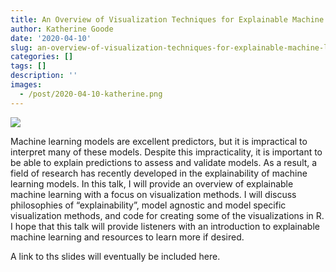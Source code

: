 ```yaml
---
title: An Overview of Visualization Techniques for Explainable Machine Learning
author: Katherine Goode
date: '2020-04-10'
slug: an-overview-of-visualization-techniques-for-explainable-machine-learning
categories: []
tags: []
description: ''
images:
  - /post/2020-04-10-katherine.png
---
```


![](/post/2020-04-10-katherine.png)

Machine learning models are excellent predictors, but it is impractical to interpret many of these models. Despite this impracticality, it is important to be able to explain predictions to assess and validate models. As a result, a field of research has recently developed in the explainability of machine learning models. In this talk, I will provide an overview of explainable machine learning with a focus on visualization methods. I will discuss philosophies of "explainability", model agnostic and model specific visualization methods, and code for creating some of the visualizations in R. I hope that this talk will provide listeners with an introduction to explainable machine learning and resources to learn more if desired.

A link to ths slides will eventually be included here.
